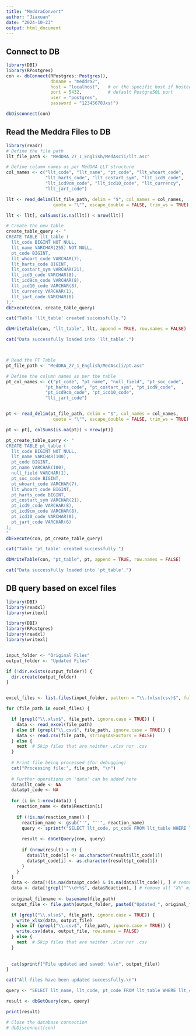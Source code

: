 ```yaml
---
title: "MeddraConvert"
author: "Jiaxuan"
date: "2024-10-23"
output: html_document
---
```


## Connect to DB
```r
library(DBI)
library(RPostgres)
con <- dbConnect(RPostgres::Postgres(),
                 dbname = "meddra2",
                 host = "localhost",   # or the specific host if hosted elsewhere
                 port = 5432,          # default PostgreSQL port
                 user = "postgres",
                 password = "12345678Jxs!")

dbDisconnect(con)
```

## Read the Meddra Files to DB

```r
library(readr)
# Define the file path
llt_file_path <- "MedDRA_27_1_English/MedAscii/llt.asc"

# Define column names as per MedDRA LLT structure
col_names <- c("llt_code", "llt_name", "pt_code", "llt_whoart_code", 
               "llt_harts_code", "llt_costart_sym", "llt_icd9_code", 
               "llt_icd9cm_code", "llt_icd10_code", "llt_currency", 
               "llt_jart_code")

llt <- read_delim(llt_file_path, delim = "$", col_names = col_names, 
                  quote = "\"", escape_double = FALSE, trim_ws = TRUE)

llt <- llt[, colSums(is.na(llt)) < nrow(llt)]

# Create the new table
create_table_query <- "
CREATE TABLE llt_table (
  llt_code BIGINT NOT NULL,
  llt_name VARCHAR(255) NOT NULL,
  pt_code BIGINT,
  llt_whoart_code VARCHAR(7),
  llt_harts_code BIGINT,
  llt_costart_sym VARCHAR(21),
  llt_icd9_code VARCHAR(8),
  llt_icd9cm_code VARCHAR(8),
  llt_icd10_code VARCHAR(8),
  llt_currency VARCHAR(1),
  llt_jart_code VARCHAR(6)
);"
dbExecute(con, create_table_query)

cat("Table 'llt_table' created successfully.")

dbWriteTable(con, "llt_table", llt, append = TRUE, row.names = FALSE)

cat("Data successfully loaded into 'llt_table'.")



# Read the PT Table
pt_file_path <- "MedDRA_27_1_English/MedAscii/pt.asc"

# Define the column names as per the table
pt_col_names <- c("pt_code", "pt_name", "null_field", "pt_soc_code", 
               "pt_harts_code", "pt_costart_sym", "pt_icd9_code", 
               "pt_icd9cm_code", "pt_icd10_code",  
               "llt_jart_code")


pt <- read_delim(pt_file_path, delim = "$", col_names = col_names, 
                  quote = "\"", escape_double = FALSE, trim_ws = TRUE)

pt <- pt[, colSums(is.na(pt)) < nrow(pt)]

pt_create_table_query <- "
CREATE TABLE pt_table (
  llt_code BIGINT NOT NULL,
  llt_name VARCHAR(100),
  pt_code BIGINT,
  pt_name VARCHAR(100),
  null_field VARCHAR(1),
  pt_soc_code BIGINT,
  pt_whoart_code VARCHAR(7),
  llt_whoart_code BIGINT,
  pt_harts_code BIGINT,
  pt_costart_sym VARCHAR(21),
  pt_icd9_code VARCHAR(8),
  pt_icd9cm_code VARCHAR(8),
  pt_icd10_code VARCHAR(8),
  pt_jart_code VARCHAR(6)
);
"
dbExecute(con, pt_create_table_query)

cat("Table 'pt_table' created successfully.")

dbWriteTable(con, "pt_table", pt, append = TRUE, row.names = FALSE)

cat("Data successfully loaded into 'pt_table'.")
```

## DB query based on excel files

```r
library(DBI)
library(readxl)
library(writexl)

library(DBI)
library(RPostgres)
library(readxl)
library(writexl)


input_folder <- "Original Files"
output_folder <- "Updated Files"

if (!dir.exists(output_folder)) {
  dir.create(output_folder)
}


excel_files <- list.files(input_folder, pattern = "\\.(xlsx|csv)$", full.names = TRUE)

for (file_path in excel_files) {

  if (grepl("\\.xlsx$", file_path, ignore.case = TRUE)) {
    data <- read_excel(file_path)
  } else if (grepl("\\.csv$", file_path, ignore.case = TRUE)) {
    data <- read.csv(file_path, stringsAsFactors = FALSE)
  } else {
    next  # Skip files that are neither .xlsx nor .csv
  }
  
  # Print file being processed (for debugging)
  cat("Processing file:", file_path, "\n")
  
  # Further operations on 'data' can be added here
  data$llt_code <- NA
  data$pt_code <- NA
  
  for (i in 1:nrow(data)) {
    reaction_name <- data$Reaction[i]
    
    if (!is.na(reaction_name)) {
      reaction_name <- gsub("'", "''", reaction_name) 
      query <- sprintf("SELECT llt_code, pt_code FROM llt_table WHERE llt_name ILIKE '%s';", reaction_name)
      
      result <- dbGetQuery(con, query)
      
      if (nrow(result) > 0) {
        data$llt_code[i] <- as.character(result$llt_code[1])
        data$pt_code[i] <- as.character(result$pt_code[1])
      }
    }
  }
  data <- data[!(is.na(data$pt_code) & is.na(data$llt_code)), ] # remove all empty code mismatch
  data <- data[!grepl("^\\d+%$", data$Reaction), ] # remove all "X%" mismatch
  
  original_filename <- basename(file_path)
  output_file <- file.path(output_folder, paste0("Updated_", original_filename))

  if (grepl("\\.xlsx$", file_path, ignore.case = TRUE)) {
    write_xlsx(data, output_file)
  } else if (grepl("\\.csv$", file_path, ignore.case = TRUE)) {
    write.csv(data, output_file, row.names = FALSE)
  } else {
    next  # Skip files that are neither .xlsx nor .csv
  }
  
  
  cat(sprintf("File updated and saved: %s\n", output_file))
}

cat("All files have been updated successfully.\n")

```

```r
query <- "SELECT llt_name, llt_code, pt_code FROM llt_table WHERE llt_code = '10000002';"

result <- dbGetQuery(con, query)

print(result)

# Close the database connection
# dbDisconnect(con)

```